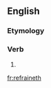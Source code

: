 ==English==

===Etymology===
{{suffix|en|refrain|eth}}

===Verb===
{{head|en|verb form}}

# {{en-archaic third-person singular of|refrain}}

[[fr:refraineth]]